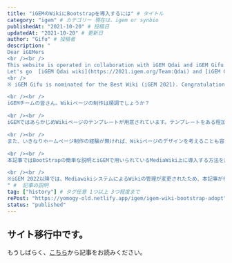 ```yaml
---
title: "iGEMのWikiにBootstrapを導入するには" # タイトル
category: "igem" # カテゴリー 現在は、igem or synbio
publishedAt: "2021-10-20" # 投稿日
updatedAt: "2021-10-20" # 更新日
author: "Gifu" # 投稿者
description: "
Dear iGEMers
<br /><br />
This website is operated in collaboration with iGEM Qdai and iGEM Gifu. This article have compiled information about iGEM in Japanese to provide a new information resource for new Japanese iGEMers in the future. 
Let's go  [iGEM Qdai wiki](https://2021.igem.org/Team:Qdai) and [iGEM Gifu 2021 wiki](https://2021.igem.org/Team:Gifu) !
<br />
※ iGEM Gifu is nominated for the Best Wiki (iGEM 2021). Congratulations!

<br /><br />
iGEMチームの皆さん。Wikiページの制作は順調でしょうか？

<br /><br />
iGEMではあらかじめWikiページのテンプレートが用意されています。テンプレートをある程加工することで、一定のクオリティのWikiページを作ることができますが、時間をかけて作る以上、Wikiページのクオリティは少しでも上げたいところです。しかし、読者に伝わりやすいデザインを意識すると細かいパーツのデザインや配置の調整などに膨大な時間がかかってしまいます。

<br /><br />
また、いきなりホームページ制作の経験が無ければ、Wikiページのデザインを考えることも容易ではないでしょう。そこで、これらの問題を解決するためのツールとしてGifuチームではBootstrapというCSSフレームワークを使っています。

<br /><br />
本記事ではBootStrapの簡単な説明とiGEMで用いられているMediaWiki上に導入する方法を説明します。

<br /><br />
※iGEM 2022以降では、MediawikiシステムによるWikiの管理が変更されたため、本記事が参考にならない可能性があります。(追記 2022/5/3)
" #  記事の説明
tag: ["history"] # タグ任意 1つ以上 3つ程度まで
rePost: "https://yomogy-old.netlify.app/igem/igem-wiki-bootstrap-adopt" # 記事の転載の場合は"url"を記入。例 : "https//yomogy"
status: "published"
---
```


## サイト移行中です。

もうしばらく、[こちら](https://yomogy-old.netlify.app/igem/igem-wiki-bootstrap-adopt)から記事をお読みください。
